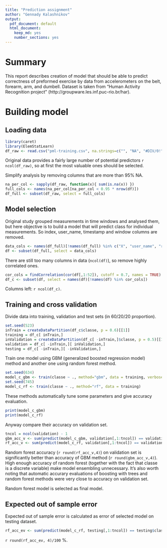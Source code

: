 ```yaml
---
title: "Prediction assignment"
author: "Gennady Kalashnikov"
output:
  pdf_document: default
  html_document:
    keep_md: yes
    number_sections: yes
---
```


# Summary
This report describes creation of model that should be able to predict correctness of preformed exercise by data from accelerometers on the belt, forearm, arm, and dumbell.
Dataset is taken from "Human Activity Recognition project" (http://groupware.les.inf.puc-rio.br/har).

# Building model

## Loading data

```r
library(caret)
library(ElemStatLearn)
df_raw <- read.csv("pml-training.csv", na.strings=c("", "NA", "#DIV/0!"))
```

Original data provides a fairly large number of potential predictors `r ncol(df_raw)`, so at first the most valuable ones should be selected.

Simplify analysis by removing columns that are more than 95% NA.
```r
na_per_col <- sapply(df_raw, function(x){ sum(is.na(x)) })
full_cols <- names(na_per_col[na_per_col < 0.95 * nrow(df)])
df_full <- subset(df_raw, select = full_cols)
```

## Model selection

Original study grouped measurements in time windows and analysed them, but here objective is to build a model that will predict class for individual measurements.
So index, user_name, timestamp and window columns are removed.
```r
data_cols <- names(df_full)[!names(df_full) %in% c("X", "user_name", "raw_timestamp_part_1", "raw_timestamp_part_2", "raw_timestamp_part_1", "cvtd_timestamp", "new_window", "num_window")]
df <- subset(df_full, select = data_cols)
```

There are still too many columns in data (`ncol(df)`), so remove highly correlated ones.
```r
cor_cols = findCorrelation(cor(df[,1:52]), cutoff = 0.7, names = TRUE)
df_c <- subset(df, select = names(df)[!names(df) %in% cor_cols])
```
Columns left: `r ncol(df_c)`.

## Training and cross validation
Divide data into training, validation and test sets (in 60/20/20 proportion).

```r
set.seed(523)
inTrain = createDataPartition(df_c$classe, p = 0.6)[[1]]
training = df_c[ inTrain,]
inValidation = createDataPartition(df_c[ -inTrain,]$classe, p = 0.5)[[1]]
validation = df_c[ -inTrain,][ inValidation,]
testing = df_c[ -inTrain,][ -inValidation,]
```

Train one model using GBM (generalized boosted regression model) method and another one using random forest method.
```r
set.seed(634)
model_c_gbm <- train(classe ~ ., method="gbm", data = training, verbose = FALSE)
set.seed(745)
model_c_rf <- train(classe ~ ., method="rf", data = training)
```

These methods automatically tune some parameters and give accuracy evaluation.
```r
print(model_c_gbm)
print(model_c_rf)
```

Anyway compare their accuracy on validation set.
```r
tncol = ncol(validation) - 1
gbm_acc_v <- sum(predict(model_c_gbm, validation[,1:tncol]) == validation$classe) / nrow(validation)
rf_acc_v <- sum(predict(model_c_rf, validation[,1:tncol]) == validation$classe) / nrow(validation)
```

Random forest accuracy (`r round(rf_acc_v,4)`) on validation set is significantly better than accuracy of GBM method (`r round(gbm_acc_v,4)`).
High enough accuracy of random forest (together with the fact that classe is a discrete variable) make model ensembling unnecessary.
It's also worth noting that automatic accurary evaluations of boosting with trees and random forest methods were very close to accuracy on validation set.

Random forest model is selected as final model.

## Expected out of sample error

Expected out of sample error is calculated as error of selected model on testing dataset.
```r
rf_acc_ev <- sum(predict(model_c_rf, testing[,1:tncol]) == testing$classe) / nrow(testing)
```
`r round(rf_acc_ev, 4)/100` %.
